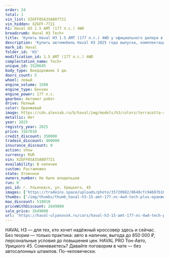 ```yaml
---
order: 24
total: 1
vin_list: XZGFF05A3SA807721
vin_hidden: XZGFF-7721
h1: Haval H3 1.5 AMT (177 л.с.) 4WD
breadcrumb: Haval H3 Tech+
title: 'Купить Haval H3 1.5 AMT (177 л.с.) 4WD у официального дилера в Ульяновске'
description: 'Купить автомобиль Haval H3 2025 года выпуска, комплектация Tech+, цвет - Оранжевый, двигатель - 1.5 AMT (177 л.с.) 4WD у официального дилера в г. Ульяновск. Стоимость данного автомобиля Haval H3 – 2649000'
mark_id: Haval
folder_id: 'H3'
modification_id: 1.5 AMT (177 л.с.) 4WD
complectation_name: Tech+
unique_id: 3520645
body_type: Внедорожник 5 дв.
doors_count: 5
wheel: левый
engine_volume: 1500
engine_type: Бензин
engine_power: 177 л.с.
gearbox: Автомат робот
drive: Полный
color: Оранжевый
image: https://cdn.alexsab.ru/b/haval/img/models/h3/colors/terracotta-sapphire.webp
metallic: Нет
year: 2025
registry_year: 2025
price: 3167010
credit_discount: 350000
tradein_discount: 400000
insurance_discount: 0
action: show
currency: RUR
vin: XZGFF05A3SA807721
availability: В наличии
custom: Растаможен
state: Отличное
owners_number: Не было владельцев
run: 0
poi_id: г. Ульяновск, ул. Урицкого, 45
images: ['https://tradeins.space/uploads/photo/35720982/0648cfc94697b10bb7ae4c3f992b7a48.jpg', 'https://tradeins.space/uploads/photo/35720983/6741e89087f7c40ea2be2d4040f48e29.jpg', 'https://tradeins.space/uploads/photo/35720984/f1f0f3bd9235ec48b32d944b1d74712e.jpg', 'https://tradeins.space/uploads/photo/35720985/f22e8016ee2557994841bcd0a35ce0c0.jpg', 'https://tradeins.space/uploads/photo/35720986/766ca0329cd11df207cf51751e058a4f.jpg', 'https://tradeins.space/uploads/photo/35720987/d16f427113cd454718f1805e33830c61.jpg', 'https://tradeins.space/uploads/photo/35720988/074b630b7055f975ce08e043fefe08c8.jpg', 'https://tradeins.space/uploads/photo/35720989/a5a539885ceafb10074f02649640e464.jpg', 'https://tradeins.space/uploads/photo/35720990/6c3ea0f92078903d7f511ed9178ccf22.jpg', 'https://tradeins.space/uploads/photo/35720991/73b26eea0f3384cf0de784deb1bd2eaf.jpg', 'https://tradeins.space/uploads/photo/35720992/f1f8eeb0f9fcefddb6363c085fbe2dce.jpg']
thumbs: ['/img/thumbs/thumb_haval-h3-15-amt-177-лс-4wd-tech-plus-оранжевый-2025_b7a48_0.webp', '/img/thumbs/thumb_haval-h3-15-amt-177-лс-4wd-tech-plus-оранжевый-2025_48e29_1.webp', '/img/thumbs/thumb_haval-h3-15-amt-177-лс-4wd-tech-plus-оранжевый-2025_4712e_2.webp', '/img/thumbs/thumb_haval-h3-15-amt-177-лс-4wd-tech-plus-оранжевый-2025_ce0c0_3.webp', '/img/thumbs/thumb_haval-h3-15-amt-177-лс-4wd-tech-plus-оранжевый-2025_58a4f_4.webp']
max_discount: 518010
priceWithDiscount: 2649000
sale_price: 2649000
url: 'https://haval-ulyanovsk.ru/cars/haval-h3-15-amt-177-лс-4wd-tech-plus-оранжевый-2025/'
---
```

<p>
 HAVAL H3 — для тех, кто хочет надёжный кроссовер здесь и сейчас. Без теории — только практика: авто в наличии, выгода до 850 000 ₽, персональные условия до повышения цен. HAVAL PRO Тон-Авто, Урицкого 45. Сомневаетесь? Давайте поговорим в чате — без автосалонных штампов. По-человечески.
</p>
<p>
</p>
<p>
</p>
